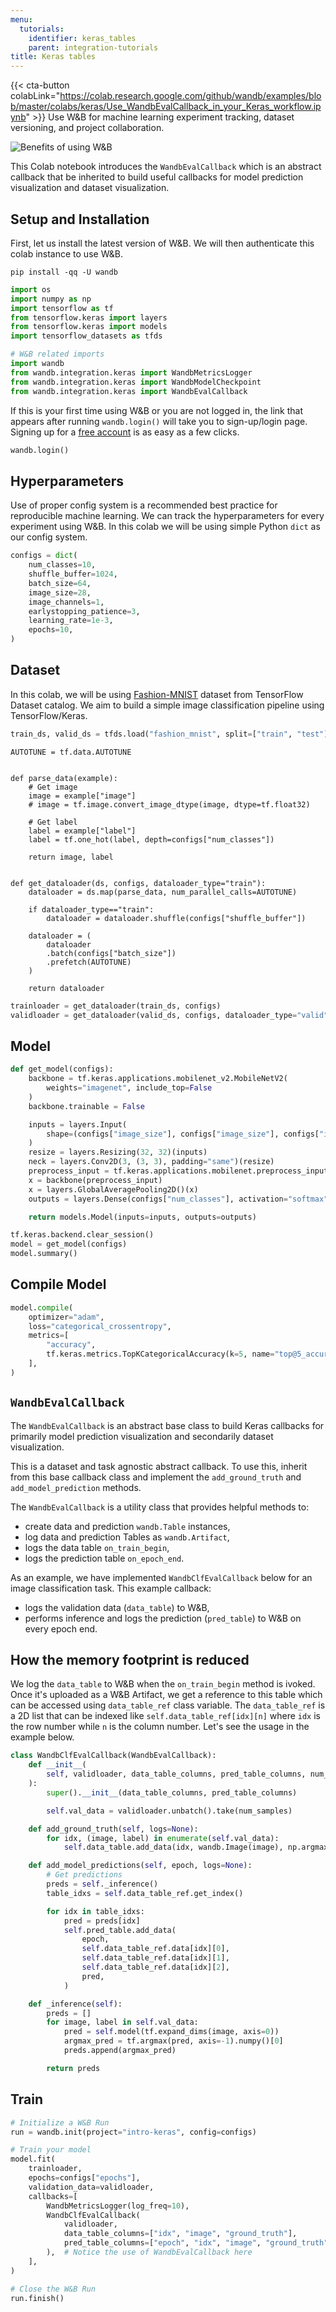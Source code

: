 ```yaml
---
menu:
  tutorials:
    identifier: keras_tables
    parent: integration-tutorials
title: Keras tables
---
```


{{< cta-button colabLink="https://colab.research.google.com/github/wandb/examples/blob/master/colabs/keras/Use_WandbEvalCallback_in_your_Keras_workflow.ipynb" >}}
Use W&B for machine learning experiment tracking, dataset versioning, and project collaboration.

<Frame>
    <img src="/images/tutorials/huggingface-why.png" alt="Benefits of using W&B"  />
</Frame>

This Colab notebook introduces the `WandbEvalCallback` which is an abstract callback that be inherited to build useful callbacks for model prediction visualization and dataset visualization. 

## Setup and Installation

First, let us install the latest version of W&B. We will then authenticate this colab instance to use W&B.


```shell
pip install -qq -U wandb
```


```python
import os
import numpy as np
import tensorflow as tf
from tensorflow.keras import layers
from tensorflow.keras import models
import tensorflow_datasets as tfds

# W&B related imports
import wandb
from wandb.integration.keras import WandbMetricsLogger
from wandb.integration.keras import WandbModelCheckpoint
from wandb.integration.keras import WandbEvalCallback
```

If this is your first time using W&B or you are not logged in, the link that appears after running `wandb.login()` will take you to sign-up/login page. Signing up for a [free account](https://wandb.ai/signup) is as easy as a few clicks.


```python
wandb.login()
```

## Hyperparameters

Use of proper config system is a recommended best practice for reproducible machine learning. We can track the hyperparameters for every experiment using W&B. In this colab we will be using simple Python `dict` as our config system.


```python
configs = dict(
    num_classes=10,
    shuffle_buffer=1024,
    batch_size=64,
    image_size=28,
    image_channels=1,
    earlystopping_patience=3,
    learning_rate=1e-3,
    epochs=10,
)
```

## Dataset

In this colab, we will be using [Fashion-MNIST](https://www.tensorflow.org/datasets/catalog/fashion_mnist) dataset from TensorFlow Dataset catalog. We aim to build a simple image classification pipeline using TensorFlow/Keras.


```python
train_ds, valid_ds = tfds.load("fashion_mnist", split=["train", "test"])
```


```
AUTOTUNE = tf.data.AUTOTUNE


def parse_data(example):
    # Get image
    image = example["image"]
    # image = tf.image.convert_image_dtype(image, dtype=tf.float32)

    # Get label
    label = example["label"]
    label = tf.one_hot(label, depth=configs["num_classes"])

    return image, label


def get_dataloader(ds, configs, dataloader_type="train"):
    dataloader = ds.map(parse_data, num_parallel_calls=AUTOTUNE)

    if dataloader_type=="train":
        dataloader = dataloader.shuffle(configs["shuffle_buffer"])
      
    dataloader = (
        dataloader
        .batch(configs["batch_size"])
        .prefetch(AUTOTUNE)
    )

    return dataloader
```


```python
trainloader = get_dataloader(train_ds, configs)
validloader = get_dataloader(valid_ds, configs, dataloader_type="valid")
```

## Model


```python
def get_model(configs):
    backbone = tf.keras.applications.mobilenet_v2.MobileNetV2(
        weights="imagenet", include_top=False
    )
    backbone.trainable = False

    inputs = layers.Input(
        shape=(configs["image_size"], configs["image_size"], configs["image_channels"])
    )
    resize = layers.Resizing(32, 32)(inputs)
    neck = layers.Conv2D(3, (3, 3), padding="same")(resize)
    preprocess_input = tf.keras.applications.mobilenet.preprocess_input(neck)
    x = backbone(preprocess_input)
    x = layers.GlobalAveragePooling2D()(x)
    outputs = layers.Dense(configs["num_classes"], activation="softmax")(x)

    return models.Model(inputs=inputs, outputs=outputs)
```


```python
tf.keras.backend.clear_session()
model = get_model(configs)
model.summary()
```

## Compile Model


```python
model.compile(
    optimizer="adam",
    loss="categorical_crossentropy",
    metrics=[
        "accuracy",
        tf.keras.metrics.TopKCategoricalAccuracy(k=5, name="top@5_accuracy"),
    ],
)
```

## `WandbEvalCallback`

The `WandbEvalCallback` is an abstract base class to build Keras callbacks for primarily model prediction visualization and secondarily dataset visualization.

This is a dataset and task agnostic abstract callback. To use this, inherit from this base callback class and implement the `add_ground_truth` and `add_model_prediction` methods.

The `WandbEvalCallback` is a utility class that provides helpful methods to:

- create data and prediction `wandb.Table` instances,
- log data and prediction Tables as `wandb.Artifact`,
- logs the data table `on_train_begin`,
- logs the prediction table `on_epoch_end`.

As an example, we have implemented `WandbClfEvalCallback` below for an image classification task. This example callback:
- logs the validation data (`data_table`) to W&B,
- performs inference and logs the prediction (`pred_table`) to W&B on every epoch end.


## How the memory footprint is reduced

We log the `data_table` to W&B when the `on_train_begin` method is ivoked. Once it's uploaded as a W&B Artifact, we get a reference to this table which can be accessed using `data_table_ref` class variable. The `data_table_ref` is a 2D list that can be indexed like `self.data_table_ref[idx][n]` where `idx` is the row number while `n` is the column number. Let's see the usage in the example below.

```python
class WandbClfEvalCallback(WandbEvalCallback):
    def __init__(
        self, validloader, data_table_columns, pred_table_columns, num_samples=100
    ):
        super().__init__(data_table_columns, pred_table_columns)

        self.val_data = validloader.unbatch().take(num_samples)

    def add_ground_truth(self, logs=None):
        for idx, (image, label) in enumerate(self.val_data):
            self.data_table.add_data(idx, wandb.Image(image), np.argmax(label, axis=-1))

    def add_model_predictions(self, epoch, logs=None):
        # Get predictions
        preds = self._inference()
        table_idxs = self.data_table_ref.get_index()

        for idx in table_idxs:
            pred = preds[idx]
            self.pred_table.add_data(
                epoch,
                self.data_table_ref.data[idx][0],
                self.data_table_ref.data[idx][1],
                self.data_table_ref.data[idx][2],
                pred,
            )

    def _inference(self):
        preds = []
        for image, label in self.val_data:
            pred = self.model(tf.expand_dims(image, axis=0))
            argmax_pred = tf.argmax(pred, axis=-1).numpy()[0]
            preds.append(argmax_pred)

        return preds
```

## Train


```python
# Initialize a W&B Run
run = wandb.init(project="intro-keras", config=configs)

# Train your model
model.fit(
    trainloader,
    epochs=configs["epochs"],
    validation_data=validloader,
    callbacks=[
        WandbMetricsLogger(log_freq=10),
        WandbClfEvalCallback(
            validloader,
            data_table_columns=["idx", "image", "ground_truth"],
            pred_table_columns=["epoch", "idx", "image", "ground_truth", "prediction"],
        ),  # Notice the use of WandbEvalCallback here
    ],
)

# Close the W&B Run
run.finish()
```